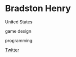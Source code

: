 # Bradston Henry

<Location>

United States

</Location>

<Skills>

game design

programming

</Skills>

<Personal>

[Twitter](https://twitter.com/TheGospelGamer)

</Personal>


